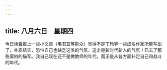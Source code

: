 ```yaml
---
---
---
```

title: 八月六日　星期四
---




今日读着报上一些小文章（韦君宜等群众）觉得不是丁玲等一些成名作家所能写出了，朴质结实，恐怕自己也缺乏这类的气氛，这才是新时代新人的气氛！已去了那些庸俗的描写。我自己现在还不是做教师的年代，而正是从各方面补足自己和战斗的年代。
